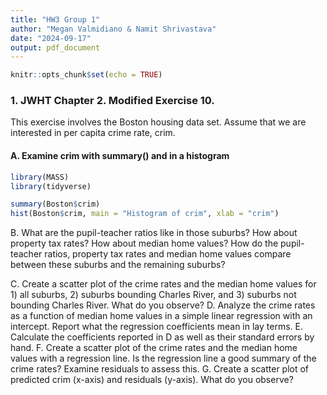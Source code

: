 ```yaml
---
title: "HW3 Group 1"
author: "Megan Valmidiano & Namit Shrivastava"
date: "2024-09-17"
output: pdf_document
---
```


```r
knitr::opts_chunk$set(echo = TRUE)
```

### 1. JWHT Chapter 2. Modified Exercise 10.

This exercise involves the Boston housing data set. Assume that we are interested in per
capita crime rate, crim.

#### A. Examine crim with summary() and in a histogram

```r
library(MASS)
library(tidyverse)
```

```r
summary(Boston$crim)
hist(Boston$crim, main = "Histogram of crim", xlab = "crim")
```

B. What are the pupil-teacher ratios like in those suburbs? How about property tax rates? How
about median home values? How do the pupil-teacher ratios, property tax rates and median
home values compare between these suburbs and the remaining suburbs?

C. Create a scatter plot of the crime rates and the median home values for 1) all suburbs, 2)
suburbs bounding Charles River, and 3) suburbs not bounding Charles River. What do you
observe?
D. Analyze the crime rates as a function of median home values in a simple linear regression
with an intercept. Report what the regression coefficients mean in lay terms.
E. Calculate the coefficients reported in D as well as their standard errors by hand.
F. Create a scatter plot of the crime rates and the median home values with a regression line.
Is the regression line a good summary of the crime rates? Examine residuals to assess this.
G. Create a scatter plot of predicted crim (x-axis) and residuals (y-axis). What do you
observe?